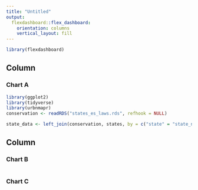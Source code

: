 ```yaml
---
title: "Untitled"
output: 
  flexdashboard::flex_dashboard:
    orientation: columns
    vertical_layout: fill
---
```


```r
library(flexdashboard)
```

Column {data-width=650}
-----------------------------------------------------------------------

### Chart A

```r
library(ggplot2)
library(tidyverse)
library(urbnmapr)
conservation <- readRDS("states_es_laws.rds", refhook = NULL)

state_data <- left_join(conservation, states, by = c("state" = "state_name")) 


```

Column {data-width=350}
-----------------------------------------------------------------------

### Chart B

```r

```

### Chart C

```r

```

